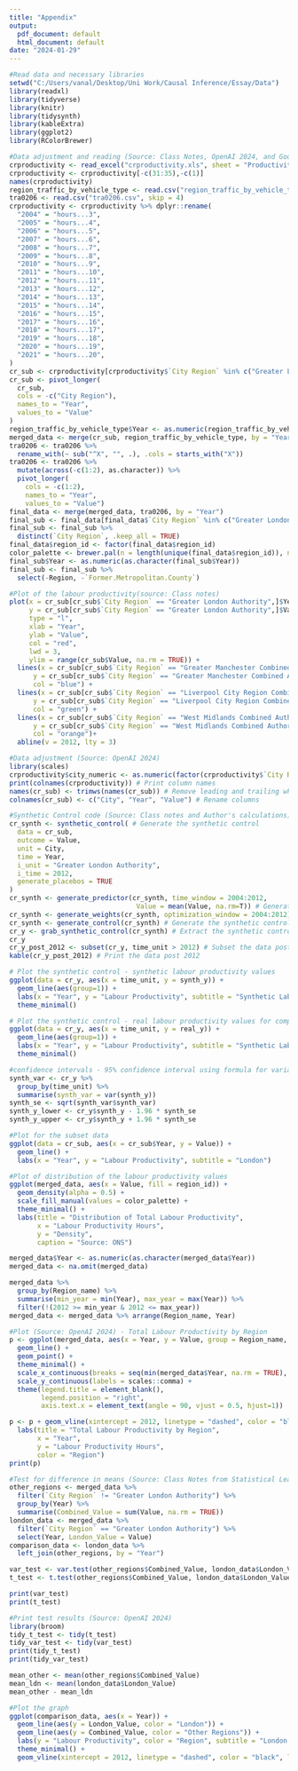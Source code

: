 ---
title: "Appendix"
output:
  pdf_document: default
  html_document: default
date: "2024-01-29"
---

```{r}
#Read data and necessary libraries
setwd("C:/Users/vanal/Desktop/Uni Work/Causal Inference/Essay/Data")
library(readxl)
library(tidyverse)
library(knitr)
library(tidysynth)
library(kableExtra)
library(ggplot2) 
library(RColorBrewer)

#Data adjustment and reading (Source: Class Notes, OpenAI 2024, and Google)
crproductivity <- read_excel("crproductivity.xls", sheet = "Productivity Hours", skip = 3)
crproductivity <- crproductivity[-c(31:35),-c(1)]
names(crproductivity)
region_traffic_by_vehicle_type <- read.csv("region_traffic_by_vehicle_type.csv")
tra0206 <- read.csv("tra0206.csv", skip = 4)
crproductivity <- crproductivity %>% dplyr::rename(
  "2004" = "hours...3",
  "2005" = "hours...4",
  "2006" = "hours...5",
  "2007" = "hours...6",
  "2008" = "hours...7",
  "2009" = "hours...8",
  "2010" = "hours...9",
  "2011" = "hours...10",
  "2012" = "hours...11",
  "2013" = "hours...12",
  "2014" = "hours...13",
  "2015" = "hours...14",
  "2016" = "hours...15",
  "2017" = "hours...16",
  "2018" = "hours...17",
  "2019" = "hours...18",
  "2020" = "hours...19",
  "2021" = "hours...20",
)
cr_sub <- crproductivity[crproductivity$`City Region` %in% c("Greater London Authority","Greater Manchester Combined Authority","Liverpool City Region Combined Authority","West Midlands Combined Authority"),]
cr_sub <- pivot_longer(
  cr_sub, 
  cols = -c("City Region"), 
  names_to = "Year", 
  values_to = "Value"
)
region_traffic_by_vehicle_type$Year <- as.numeric(region_traffic_by_vehicle_type$year)
merged_data <- merge(cr_sub, region_traffic_by_vehicle_type, by = "Year")
tra0206 <- tra0206 %>%
  rename_with(~ sub("^X", "", .), .cols = starts_with("X"))
tra0206 <- tra0206 %>%
  mutate(across(-c(1:2), as.character)) %>%
  pivot_longer(
    cols = -c(1:2), 
    names_to = "Year", 
    values_to = "Value") 
final_data <- merge(merged_data, tra0206, by = "Year")
final_sub <- final_data[final_data$`City Region` %in% c("Greater London Authority","Greater Manchester Combined Authority","Liverpool City Region Combined Authority","West Midlands Combined Authority"),]
final_sub <- final_sub %>% 
  distinct(`City Region`, .keep_all = TRUE)
final_data$region_id <- factor(final_data$region_id)
color_palette <- brewer.pal(n = length(unique(final_data$region_id)), name = "Set3")
final_sub$Year <- as.numeric(as.character(final_sub$Year))
final_sub <- final_sub %>% 
  select(-Region, -`Former.Metropolitan.County`)

#Plot of the labour productivity(source: Class notes)
plot(x = cr_sub[cr_sub$`City Region` == "Greater London Authority",]$Year,
     y = cr_sub[cr_sub$`City Region` == "Greater London Authority",]$Value,
     type = "l",
     xlab = "Year",
     ylab = "Value",
     col = "red",
     lwd = 3,
     ylim = range(cr_sub$Value, na.rm = TRUE)) +
  lines(x = cr_sub[cr_sub$`City Region` == "Greater Manchester Combined Authority",]$Year,
      y = cr_sub[cr_sub$`City Region` == "Greater Manchester Combined Authority",]$Value,
      col = "blue") + 
  lines(x = cr_sub[cr_sub$`City Region` == "Liverpool City Region Combined Authority",]$Year,
      y = cr_sub[cr_sub$`City Region` == "Liverpool City Region Combined Authority",]$Value,
      col = "green") + 
  lines(x = cr_sub[cr_sub$`City Region` == "West Midlands Combined Authority",]$Year,
      y = cr_sub[cr_sub$`City Region` == "West Midlands Combined Authority",]$Value,
      col = "orange")+
  abline(v = 2012, lty = 3)

#Data adjustment (Source: OpenAI 2024)
library(scales)
crproductivity$city_numeric <- as.numeric(factor(crproductivity$`City Region`, levels = unique(crproductivity$`City Region`)))
print(colnames(crproductivity)) # Print column names
names(cr_sub) <- trimws(names(cr_sub)) # Remove leading and trailing whitespaces
colnames(cr_sub) <- c("City", "Year", "Value") # Rename columns

#Synthetic Control code (Source: Class notes and Author's calculations)
cr_synth <- synthetic_control( # Generate the synthetic control
  data = cr_sub,
  outcome = Value,
  unit = City,
  time = Year,
  i_unit = "Greater London Authority",
  i_time = 2012,
  generate_placebos = TRUE
)
cr_synth <- generate_predictor(cr_synth, time_window = 2004:2012,
                                Value = mean(Value, na.rm=T)) # Generate the predictor
cr_synth <- generate_weights(cr_synth, optimization_window = 2004:2012) 
cr_synth <- generate_control(cr_synth) # Generate the synthetic control
cr_y <- grab_synthetic_control(cr_synth) # Extract the synthetic control
cr_y 
cr_y_post_2012 <- subset(cr_y, time_unit > 2012) # Subset the data post 2012
kable(cr_y_post_2012) # Print the data post 2012

# Plot the synthetic control - synthetic labour productivity values
ggplot(data = cr_y, aes(x = time_unit, y = synth_y)) + 
  geom_line(aes(group=1)) +
  labs(x = "Year", y = "Labour Productivity", subtitle = "Synthetic Labour Productivity Hours (London)") +
  theme_minimal() 

# Plot the synthetic control - real labour productivity values for comparison
ggplot(data = cr_y, aes(x = time_unit, y = real_y)) + 
  geom_line(aes(group=1)) +
  labs(x = "Year", y = "Labour Productivity", subtitle = "Synthetic Labour Productivity Hours (London)") +
  theme_minimal() 

#confidence intervals - 95% confidence interval using formula for variance
synth_var <- cr_y %>%
  group_by(time_unit) %>%
  summarise(synth_var = var(synth_y))
synth_se <- sqrt(synth_var$synth_var)
synth_y_lower <- cr_y$synth_y - 1.96 * synth_se
synth_y_upper <- cr_y$synth_y + 1.96 * synth_se

#Plot for the subset data 
ggplot(data = cr_sub, aes(x = cr_sub$Year, y = Value)) +
  geom_line() +  
  labs(x = "Year", y = "Labour Productivity", subtitle = "London")
```

```{r}
#Plot of distribution of the labour productivity values
ggplot(merged_data, aes(x = Value, fill = region_id)) +
  geom_density(alpha = 0.5) +  
  scale_fill_manual(values = color_palette) +  
  theme_minimal() + 
  labs(title = "Distribution of Total Labour Productivity",
       x = "Labour Productivity Hours",
       y = "Density",
       caption = "Source: ONS")  

merged_data$Year <- as.numeric(as.character(merged_data$Year))
merged_data <- na.omit(merged_data)

merged_data %>% 
  group_by(Region_name) %>% 
  summarise(min_year = min(Year), max_year = max(Year)) %>% 
  filter(!(2012 >= min_year & 2012 <= max_year))
merged_data <- merged_data %>% arrange(Region_name, Year)

#Plot (Source: OpenAI 2024) - Total Labour Productivity by Region
p <- ggplot(merged_data, aes(x = Year, y = Value, group = Region_name, color = factor(Region_name))) +
  geom_line() +
  geom_point() + 
  theme_minimal() +
  scale_x_continuous(breaks = seq(min(merged_data$Year, na.rm = TRUE), max(merged_data$Year, na.rm = TRUE), by = 1)) +
  scale_y_continuous(labels = scales::comma) +
  theme(legend.title = element_blank(),
        legend.position = "right",
        axis.text.x = element_text(angle = 90, vjust = 0.5, hjust=1))

p <- p + geom_vline(xintercept = 2012, linetype = "dashed", color = "black", linewidth = 0.5) + 
  labs(title = "Total Labour Productivity by Region",
       x = "Year",
       y = "Labour Productivity Hours",
       color = "Region") 
print(p)

#Test for difference in means (Source: Class Notes from Statistical Learning)
other_regions <- merged_data %>%
  filter(`City Region` != "Greater London Authority") %>%
  group_by(Year) %>%
  summarise(Combined_Value = sum(Value, na.rm = TRUE))
london_data <- merged_data %>%
  filter(`City Region` == "Greater London Authority") %>%
  select(Year, London_Value = Value)
comparison_data <- london_data %>%
  left_join(other_regions, by = "Year")

var_test <- var.test(other_regions$Combined_Value, london_data$London_Value)
t_test <- t.test(other_regions$Combined_Value, london_data$London_Value)

print(var_test)
print(t_test)

#Print test results (Source: OpenAI 2024)
library(broom)
tidy_t_test <- tidy(t_test)
tidy_var_test <- tidy(var_test)
print(tidy_t_test)
print(tidy_var_test)

mean_other <- mean(other_regions$Combined_Value)
mean_ldn <- mean(london_data$London_Value)
mean_other - mean_ldn

#Plot the graph 
ggplot(comparison_data, aes(x = Year)) +
  geom_line(aes(y = London_Value, color = "London")) +
  geom_line(aes(y = Combined_Value, color = "Other Regions")) +
  labs(y = "Labour Productivity", color = "Region", subtitle = "London Labour Productivity vs. Combined Labour Productivity of other cities") +
  theme_minimal() +
  geom_vline(xintercept = 2012, linetype = "dashed", color = "black", linewidth = 0.5)
```
